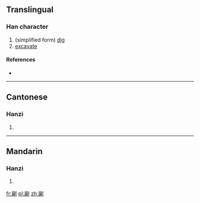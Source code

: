 ==Translingual==

===Han character===
{{Han char|rn=18|rad=刀|as=12|sn=14|four=|canj=尸月中弓 (SBLN)|ids=⿰[[属]][[刂]]}}

# (simplified form) [[dig]]
# [[excavate]]

====References====
* {{Han ref|kx=0144.261|uh=3509|ud=13577}}

----

==Cantonese==

===Hanzi===
{{yue-hanzi|jyut=|y=chung2, juk1|tra=劚}}

# {{defn|lang=yue|sort=刀12}}

----

==Mandarin==

===Hanzi===
{{cmn-hanzi|tra=劚|pin=[[zhú]] ([[zhu2]])|wg=chu<sup>2</sup>}}

# {{defn|lang=cmn|sort=刀12}}

[[fr:㔉]]
[[pl:㔉]]
[[zh:㔉]]
